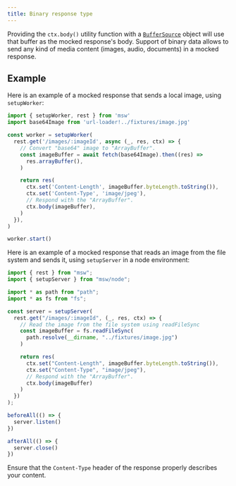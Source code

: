 ```yaml
---
title: Binary response type
---
```


Providing the `ctx.body()` utility function with a [`BufferSource`](https://developer.mozilla.org/en-US/docs/Web/API/BufferSource) object will use that buffer as the mocked response's body. Support of binary data allows to send any kind of media content (images, audio, documents) in a mocked response.

## Example

Here is an example of a mocked response that sends a local image, using `setupWorker`:

```js showLineNumbers focusedLines=6-9,12-15
import { setupWorker, rest } from 'msw'
import base64Image from 'url-loader!../fixtures/image.jpg'

const worker = setupWorker(
  rest.get('/images/:imageId', async (_, res, ctx) => {
    // Convert "base64" image to "ArrayBuffer".
    const imageBuffer = await fetch(base64Image).then((res) =>
      res.arrayBuffer(),
    )

    return res(
      ctx.set('Content-Length', imageBuffer.byteLength.toString()),
      ctx.set('Content-Type', 'image/jpeg'),
      // Respond with the "ArrayBuffer".
      ctx.body(imageBuffer),
    )
  }),
)

worker.start()
```

Here is an example of a mocked response that reads an image from the file system and sends it, using `setupServer` in
a node environment:
```js showLineNumbers focusedLines=9-12,15-18
import { rest } from "msw";
import { setupServer } from "msw/node";

import * as path from "path";
import * as fs from "fs";

const server = setupServer(
  rest.get("/images/:imageId", (_, res, ctx) => {
    // Read the image from the file system using readFileSync
    const imageBuffer = fs.readFileSync(
      path.resolve(__dirname, "../fixtures/image.jpg")
    )

    return res(
      ctx.set("Content-Length", imageBuffer.byteLength.toString()),
      ctx.set("Content-Type", "image/jpeg"),
      // Respond with the "ArrayBuffer".
      ctx.body(imageBuffer)
    )
  })
);

beforeAll(() => {
  server.listen()
})

afterAll(() => {
  server.close()
})
```

<Hint>
  Ensure that the <code>Content-Type</code> header of the response properly
  describes your content.
</Hint>
